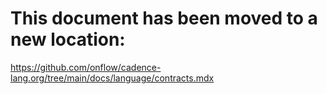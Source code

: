 # This document has been moved to a new location:

https://github.com/onflow/cadence-lang.org/tree/main/docs/language/contracts.mdx
